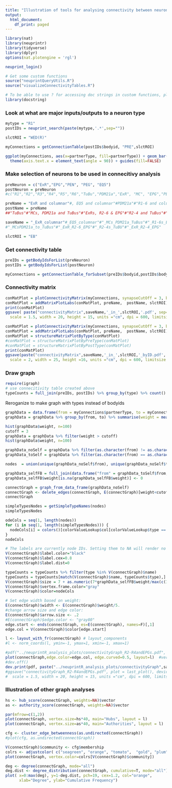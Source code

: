 ```yaml
---
title: "Illustration of tools for analysing connectivity between neurons within a region"
output:
  html_document:
    df_print: paged
---
```


```r
library(nat)
library(neuprintr)
library(tidyverse)
library(dplyr)
options(nat.plotengine = 'rgl')
```

```r
neuprint_login()
```

```r
# Get some custom functions
source("neuprintQueryUtils.R")
source("visualizeConnectivityTables.R")

# To be able to use ? for accessing doc strings in custom functions, please install the "docstring" package. Alternatively use docstring(function)
library(docstring)
```

### Look at what are major inputs/outputs to a neuron type
```r
mytype = "R1"
postIDs = neuprint_search(paste(mytype,'.*',sep=""))

slctROI = "WED(R)"

myConnections = getConnectionTable(postIDs$bodyid, "PRE",slctROI)

ggplot(myConnections, aes(x=partnerType, fill=partnerType)) + geom_bar() + theme_classic() + 
  theme(axis.text.x = element_text(angle = 90)) + guides(fill=FALSE)
```

### Make selection of neurons to be used in connecitivy analysis
```r
preNeuron = c("ExR","EPG","PEN", "PEG", "EQ5")
postNeuron = preNeuron
#c("R1","R2","R3","R4","R5","R6","TuBu","PDM21a","ExR", "MC", "EPG","PEN", "PEG", "EQ5")

preName = "ExR and columnar"#, EQ5 and columnar"#PDM21a"#"R1-6 and columnar"# "R1-6, ExR, EQ5 and columnar"#"R1-6, ExR, PDM21a and TuBus"
postName = preName
##"TuBus"#"MCs, PDM21a and TuBus"#"ExRs, R2-6 & EPG"#"R2-4 and TuBus"#"ExRs, R2-4 & EPG" # "R2-6, ExR, PDM21a and TuBus"

saveName = "_ExR_columnar"#_EQ5_columnar"#"_MCs_PDM21a_TuBus"#"_R1-6s_ExR_and_TuBu"#EQ5_columnar"#"_TuBu_to_R1-6andExR"#"_R1-6s_columnar"##"_R1-6s_ExR_TuBu"
#"_MCsPDM21a_to_TuBus"#"_ExR_R2-6_EPG"#"_R2-4s_TuBU"#"_ExR_R2-4_EPG"

slctROI = "EB"

```


### Get connectivity table
```r
preIDs = getBodyIdsForList(preNeuron)
postIDs = getBodyIdsForList(postNeuron)

myConnections = getConnectionTable_forSubset(preIDs$bodyid,postIDs$bodyid, slctROI)
```

### Connectivity matrix
```r
conMatPlot = plotConnectivityMatrix(myConnections, synapseCutOff = 3, byType = TRUE)
conMatPlot = addMatrixPlotLabs(conMatPlot, preName,  postName, slctROI)
print(conMatPlot)
ggsave( paste("connectivityMatrix",saveName,'_in_',slctROI,'.pdf', sep=''), plot = conMatPlot, device='pdf', path = "../neuprintR_analysis_plots/",
  scale = 1.5, width = 20, height = 15, units ="cm", dpi = 600, limitsize = TRUE)

conMatPlot = plotConnectivityMatrix(myConnections, synapseCutOff = 3, byType = FALSE)
conMatPlot = addMatrixPlotLabs(conMatPlot, preName,  postName, slctROI)
conMatPlot = structureMatrixPlotByType(conMatPlot)
#conMatPlot = structureMatrixPlotByPreType(conMatPlot)
#conMatPlot = structureMatrixPlotByPostType(conMatPlot)
print(conMatPlot)
ggsave(paste("connectivityMatrix",saveName,'_in_',slctROI,'_byID.pdf', sep=''), plot = conMatPlot, device='pdf', path = "../neuprintR_analysis_plots/",
  scale = 2, width = 25, height =16, units ="cm", dpi = 600, limitsize = TRUE)
```


###  Draw graph
```r
require(igraph)
# use connecitivity table created above
typeCounts = full_join(preIDs, postIDs) %>% group_by(type) %>% count()
```

Reroganize to make graph with types instead of bodyids
```r
graphData = data.frame(from = myConnections$partnerType, to = myConnections$type, weight = myConnections$weight)
graphData = graphData %>% group_by(from, to) %>% summarise(weight = mean(weight, na.rm = TRUE)) %>% ungroup()
```

```r
hist(graphData$weight, n=100)
cutoff = 3
graphData = graphData %>% filter(weight > cutoff)
hist(graphData$weight, n=100)
```

```r
graphData_noSelf = graphData %>% filter(as.character(from) != as.character(to))
graphData_toSelf = graphData %>% filter(as.character(from) == as.character(to))

nodes  = union(unique(graphData_noSelf$from), unique(graphData_noSelf$to))

graphData_selfFB = full_join(data.frame("from" = graphData_toSelf$from, "weight" = graphData_toSelf$weight), data.frame("from" = nodes))
graphData_selfFB$weight[is.na(graphData_selfFB$weight)] <- 0

connectGraph = graph_from_data_frame(graphData_noSelf)
connectGraph <- delete_edges(connectGraph, E(connectGraph)[weight<cutoff])
connectGraph
```

```r
simpleTypesNodes = getSimpleTypeNames(nodes)
simpleTypesNodes

odeCols = seq(1, length(nodes))
for (i in seq(1, length(simpleTypesNodes))) {
  nodeCols[i] = colors()[colorValueLookup$col[colorValueLookup$type == simpleTypesNodes[i]]]
}
nodeCols
```


```r
# The labels are currently node IDs. Setting them to NA will render no labels
V(connectGraph)$label.color="black"
V(connectGraph)$label.cex=0.8
V(connectGraph)$label.dist=0

typeCounts = typeCounts %>% filter(type %in% V(connectGraph)$name)
typeCounts = typeCounts[match(V(connectGraph)$name, typeCounts$type),]
V(connectGraph)$size = 7 + as.numeric(7*graphData_selfFB$weight/max(c(1, max(graphData_selfFB$weight) ) ) ) #typeCounts$n/2 #
V(connectGraph)$vertex.frame.color="gray"
V(connectGraph)$color=nodeCols

# Set edge width based on weight:
E(connectGraph)$width <- E(connectGraph)$weight/5.
#change arrow size and edge color:
E(connectGraph)$arrow.size <- .2
#E(connectGraph)$edge.color <- "gray80"
edge.start <- ends(connectGraph, es=E(connectGraph), names=F)[,1]
edge.col = V(connectGraph)$color[edge.start]

l <- layout_with_fr(connectGraph) # layout_components
#l <- norm_coords(l, ymin=-1, ymax=1, xmin=-1, xmax=1)

#pdf("../neuprintR_analysis_plots/connectivityGraph_R2-R4andEPGs.pdf", width = 200, height = 200)#, units ="cm", dpi = 600)
plot(connectGraph,edge.color=edge.col, edge.curved=0.5, layout=l)  #vertex.shape="fcircle", 
#dev.off()
dev.print(pdf, paste("../neuprintR_analysis_plots/connectivityGraph",saveName, "_in", slctROI,".pdf", sep=""), width=15, height=15)
#ggsave("connectivityGraph_R2-R4andEPGs.pdf", plot = last_plot(), device='pdf', path = "../neuprintR_analysis_plots/",
#  scale = 1.5, width = 20, height = 15, units ="cm", dpi = 600, limitsize = TRUE)
```

### Illustration of other graph analyses 
```r
hs <- hub_score(connectGraph, weights=NA)$vector
as <- authority_score(connectGraph, weights=NA)$vector

par(mfrow=c(1,2))
plot(connectGraph, vertex.size=hs*40, main="Hubs", layout = l)
plot(connectGraph, vertex.size=as*40, main="Authorities", layout = l)

```
```r
cfg <- cluster_edge_betweenness(as.undirected(connectGraph))
#plot(cfg, as.undirected(connectGraph))

V(connectGraph)$community <- cfg$membership
colrs <- adjustcolor( c("seagreen", "orange", "tomato",  "gold", "plum","yellowgreen","cyan"), alpha=.6)
plot(connectGraph, vertex.color=colrs[V(connectGraph)$community])
```

```r
deg <- degree(connectGraph, mode="all")
deg.dist <- degree_distribution(connectGraph, cumulative=T, mode="all")
plot( x=0:max(deg), y=1-deg.dist, pch=19, cex=1.2, col="orange",
      xlab="Degree", ylab="Cumulative Frequency")
```